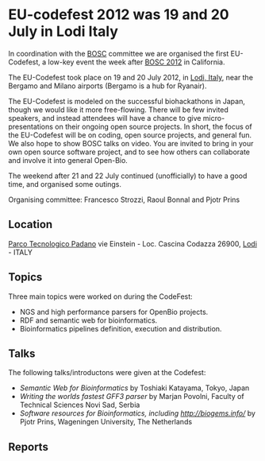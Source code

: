 = EU-codefest 2012 was 19 and 20 July in Lodi Italy =

In coordination with the [[BOSC]] committee we are organised the first EU-Codefest, a low-key event the week after [[BOSC 2012]] in California. 

The EU-Codefest took place on 19 and 20 July 2012, in [http://www.openstreetmap.org/?lat=45.31&lon=9.508&zoom=10&layers=M Lodi, Italy], near the Bergamo and Milano airports (Bergamo is a hub for Ryanair).

The EU-Codefest is modeled on the successful biohackathons in Japan, though we would like it more free-flowing. There will be few invited speakers, and instead attendees will have a chance to give micro-presentations on their ongoing open source projects. In short, the focus of the EU-Codefest will be on coding, open source projects, and general fun. We also hope to show BOSC talks on video. You are invited to bring in your own open source software project, and to see how others can collaborate and involve it into general Open-Bio.

The weekend after 21 and 22 July continued (unofficially) to have a good time, and organised some outings.

Organising committee: Francesco Strozzi, Raoul Bonnal and Pjotr Prins

== Location ==

[http://www.tecnoparco.org/ Parco Tecnologico Padano]
vie Einstein - Loc. Cascina Codazza
26900, [http://www.openstreetmap.org/?lat=45.31&lon=9.508&zoom=10&layers=M Lodi] - ITALY

== Topics ==

Three main topics were worked on during the CodeFest:

* NGS and high performance parsers for OpenBio projects.
* RDF and semantic web for bioinformatics.
* Bioinformatics pipelines definition, execution and distribution.

== Talks ==

The following talks/introductons were given at the Codefest:

* ''Semantic Web for Bioinformatics'' by Toshiaki Katayama, Tokyo, Japan
* ''Writing the worlds fastest GFF3 parser'' by Marjan Povolni, Faculty of Technical Sciences Novi Sad, Serbia
* ''Software resources for Bioinformatics, including http://biogems.info/'' by Pjotr Prins, Wageningen University, The Netherlands

== Reports ==